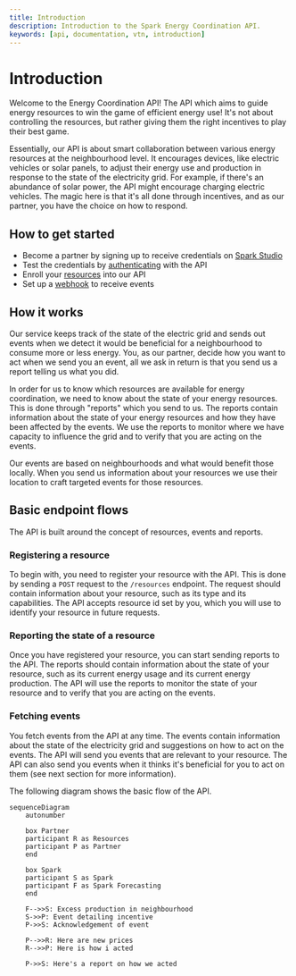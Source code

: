 ```yaml
---
title: Introduction
description: Introduction to the Spark Energy Coordination API.
keywords: [api, documentation, vtn, introduction]
---
```


# Introduction

Welcome to the Energy Coordination API! The API which aims to guide energy resources to win the game of efficient energy use! It's not about controlling the resources, but rather giving them the right incentives to play their best game.

Essentially, our API is about smart collaboration between various energy resources at the neighbourhood level. It encourages devices, like electric vehicles or solar panels, to adjust their energy use and production in response to the state of the electricity grid. For example, if there's an abundance of solar power, the API might encourage charging electric vehicles. The magic here is that it's all done through incentives, and as our partner, you have the choice on how to respond.

## How to get started

-   Become a partner by signing up to receive credentials on [Spark Studio](https://voluespark.com/)
-   Test the credentials by [authenticating](/getting-started/Authentication) with the API
-   Enroll your [resources](/Resources) into our API
-   Set up a [webhook](/Webhooks) to receive events

## How it works

Our service keeps track of the state of the electric grid and sends out events when we detect it would be beneficial for a neighbourhood to consume more or less energy. You, as our partner, decide how you want to act when we send you an event, all we ask in return is that you send us a report telling us what you did.

In order for us to know which resources are available for energy coordination, we need to know about the state of your energy resources. This is done through "reports" which you send to us. The reports contain information about the state of your energy resources and how they have been affected by the events. We use the reports to monitor where we have capacity to influence the grid and to verify that you are acting on the events.

Our events are based on neighbourhoods and what would benefit those locally. When you send us information about your resources we use their location to craft targeted events for those resources.

## Basic endpoint flows

The API is built around the concept of resources, events and reports.

### Registering a resource

To begin with, you need to register your resource with the API. This is done by sending a `POST` request to the `/resources` endpoint. The request should contain information about your resource, such as its type and its capabilities. The API accepts resource id set by you, which you will use to identify your resource in future requests.

### Reporting the state of a resource

Once you have registered your resource, you can start sending reports to the API. The reports should contain information about the state of your resource, such as its current energy usage and its current energy production. The API will use the reports to monitor the state of your resource and to verify that you are acting on the events.

### Fetching events

You fetch events from the API at any time. The events contain information about the state of the electricity grid and suggestions on how to act on the events. The API will send you events that are relevant to your resource. The API can also send you events when it thinks it's beneficial for you to act on them (see next section for more information).

The following diagram shows the basic flow of the API.

```mermaid
sequenceDiagram
	autonumber

	box Partner
	participant R as Resources
    participant P as Partner
    end

	box Spark
    participant S as Spark
    participant F as Spark Forecasting
    end

	F-->>S: Excess production in neighbourhood
    S->>P: Event detailing incentive
	P->>S: Acknowledgement of event

	P-->>R: Here are new prices
	R-->>P: Here is how i acted

	P->>S: Here's a report on how we acted
```
